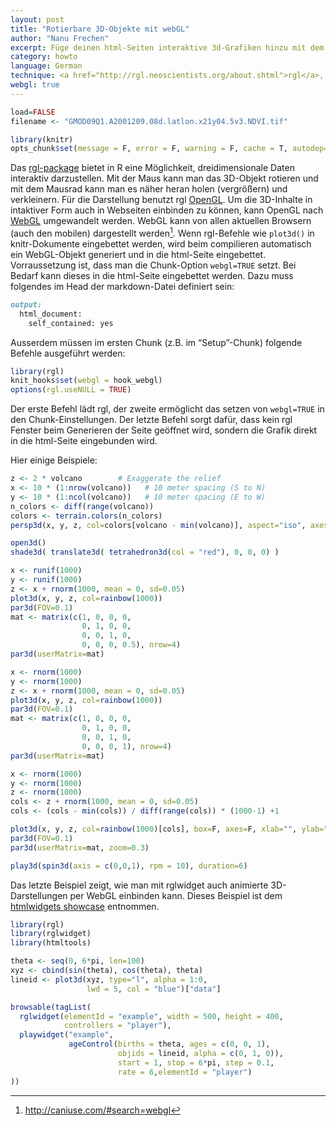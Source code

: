```yaml
---
layout: post
title: "Rotierbare 3D-Objekte mit webGL"
author: "Nanu Frechen"
excerpt: Füge deinen html-Seiten interaktive 3d-Grafiken hinzu mit dem rgl-package und WebGL
category: howto
language: German
technique: <a href="http://rgl.neoscientists.org/about.shtml">rgl</a>, <a href="http://opengl.org/">OpenGL</a>, <a href="https://de.wikipedia.org/wiki/WebGL">WebGL</a>
webgl: true
---
```


```r

load=FALSE
filename <- "GMOD09Q1.A2001209.08d.latlon.x21y04.5v3.NDVI.tif"

library(knitr)
opts_chunk$set(message = F, error = F, warning = F, cache = T, autodep=T, fig.width=7, fig.height=5, dev="svg", dpi=100, tidy=T)
```


Das [rgl-package](http://rgl.neoscientists.org/about.shtml) bietet in R eine Möglichkeit, dreidimensionale Daten interaktiv darzustellen. Mit der Maus kann man das 3D-Objekt rotieren und mit dem Mausrad kann man es näher heran holen (vergrößern) und verkleinern. Für die Darstellung benutzt rgl [OpenGL](http://opengl.org). Um die 3D-Inhalte in intaktiver Form auch in Webseiten einbinden zu können, kann OpenGL nach [WebGL](https://de.wikipedia.org/wiki/WebGL) umgewandelt werden. WebGL kann von allen aktuellen Browsern (auch den mobilen) dargestellt werden[^1]. Wenn rgl-Befehle wie `plot3d()` in knitr-Dokumente eingebettet werden, wird beim compilieren automatisch ein WebGL-Objekt generiert und in die html-Seite eingebettet. Vorraussetzung ist, dass man die Chunk-Option `webgl=TRUE` setzt. Bei Bedarf kann dieses in die html-Seite eingebettet werden. Dazu muss folgendes im Head der markdown-Datei definiert sein:

[^1]: [http://caniuse.com/#search=webgl](http://caniuse.com/#search=webgl)

```markdown
output: 
  html_document: 
    self_contained: yes
```


Ausserdem müssen im ersten Chunk (z.B. im "Setup"-Chunk) folgende Befehle ausgeführt werden:

```r
library(rgl)
knit_hooks$set(webgl = hook_webgl)
options(rgl.useNULL = TRUE)

```

Der erste Befehl lädt rgl, der zweite ermöglicht das setzen von `webgl=TRUE` in den Chunk-Einstellungen. Der letzte Befehl sorgt dafür, dass kein rgl Fenster beim Generieren der Seite geöffnet wird, sondern die Grafik direkt in die html-Seite eingebunden wird.

Hier einige Beispiele:

```r
z <- 2 * volcano        # Exaggerate the relief
x <- 10 * (1:nrow(volcano))   # 10 meter spacing (S to N)
y <- 10 * (1:ncol(volcano))   # 10 meter spacing (E to W)
n_colors <- diff(range(volcano))
colors <- terrain.colors(n_colors)
persp3d(x, y, z, col=colors[volcano - min(volcano)], aspect="iso", axes=F, box=F, xlab="", ylab="", zlab="")
```

```r
open3d() 
shade3d( translate3d( tetrahedron3d(col = "red"), 0, 0, 0) )
```



```r
x <- runif(1000)
y <- runif(1000)
z <- x + rnorm(1000, mean = 0, sd=0.05)
plot3d(x, y, z, col=rainbow(1000))
par3d(FOV=0.1)
mat <- matrix(c(1, 0, 0, 0, 
                0, 1, 0, 0, 
                0, 0, 1, 0, 
                0, 0, 0, 0.5), nrow=4)
par3d(userMatrix=mat)
```

```r
x <- rnorm(1000)
y <- rnorm(1000)
z <- x + rnorm(1000, mean = 0, sd=0.05)
plot3d(x, y, z, col=rainbow(1000))
par3d(FOV=0.1)
mat <- matrix(c(1, 0, 0, 0, 
                0, 1, 0, 0, 
                0, 0, 1, 0, 
                0, 0, 0, 1), nrow=4)
par3d(userMatrix=mat)
```

```r
x <- rnorm(1000)
y <- rnorm(1000)
z <- rnorm(1000)
cols <- z + rnorm(1000, mean = 0, sd=0.05)
cols <- (cols - min(cols)) / diff(range(cols)) * (1000-1) +1

plot3d(x, y, z, col=rainbow(1000)[cols], box=F, axes=F, xlab="", ylab="", zlab="")
par3d(FOV=0.1)
par3d(userMatrix=mat, zoom=0.3)
```

```r
play3d(spin3d(axis = c(0,0,1), rpm = 10), duration=6)
```

Das letzte Beispiel zeigt, wie man mit rglwidget auch animierte 3D-Darstellungen per WebGL einbinden kann. Dieses Beispiel ist dem [htmlwidgets showcase](http://www.htmlwidgets.org/showcase_rglwidget.html) entnommen.

```r
library(rgl)
library(rglwidget)
library(htmltools)

theta <- seq(0, 6*pi, len=100)
xyz <- cbind(sin(theta), cos(theta), theta)
lineid <- plot3d(xyz, type="l", alpha = 1:0, 
                 lwd = 5, col = "blue")["data"]

browsable(tagList(
  rglwidget(elementId = "example", width = 500, height = 400,
            controllers = "player"),
  playwidget("example", 
             ageControl(births = theta, ages = c(0, 0, 1),
                        objids = lineid, alpha = c(0, 1, 0)),
                        start = 1, stop = 6*pi, step = 0.1, 
                        rate = 6,elementId = "player")
))

```
